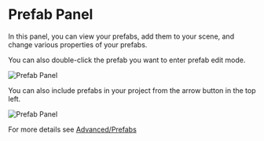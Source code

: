 # Prefab Panel



In this panel, you can view your prefabs, add them to your scene, and change various properties of your prefabs.

You can also double-click the prefab you want to enter prefab edit mode.

<Image src="/studio-docs/basics/assetsview/prefabPanel.gif" alt="Prefab Panel" width={1186/2} height={693/2} className="pt-6" />

You can also include prefabs in your project from the arrow button in the top left.

<Image src="/studio-docs/basics/assetsview/importPrefab.png" alt="Prefab Panel" width={565} height={266} className="pt-6" />

For more details see [Advanced/Prefabs](/advanced/prefabs)
